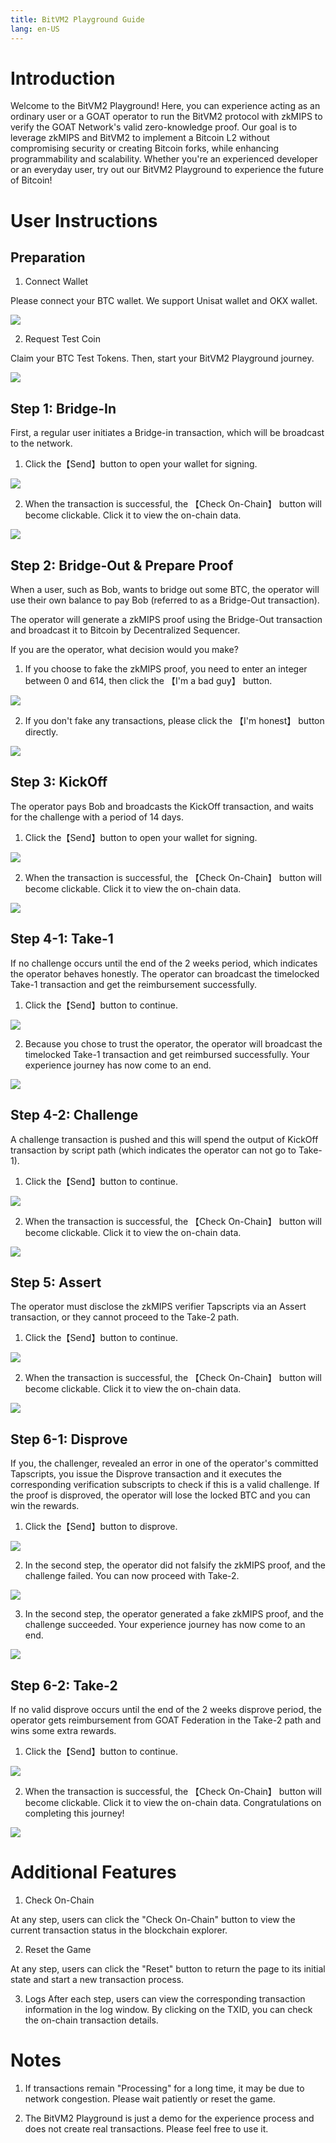 ```yaml
---
title: BitVM2 Playground Guide
lang: en-US
---
```


# Introduction

Welcome to the BitVM2 Playground! Here, you can experience acting as an ordinary user or a GOAT operator to run the BitVM2 protocol with zkMIPS to verify the GOAT Network's valid zero-knowledge proof. Our goal is to leverage zkMIPS and BitVM2 to implement a Bitcoin L2 without compromising security or creating Bitcoin forks, while enhancing programmability and scalability. Whether you're an experienced developer or an everyday user, try out our BitVM2 Playground to experience the future of Bitcoin!

# User Instructions

## Preparation

1. Connect Wallet

Please connect your BTC wallet. We support Unisat wallet and OKX wallet.
 
<img src="/img/bitvm_demo/0-1.png"/>

2. Request Test Coin

Claim your BTC Test Tokens. Then, start your BitVM2 Playground journey.

<img src="/img/bitvm_demo/0-2.png"/>

## Step 1: Bridge-In

First, a regular user initiates a Bridge-in transaction, which will be broadcast to the network.

1. Click the【Send】button to open your wallet for signing.

<img src="/img/bitvm_demo/1-1.png"/>

2. When the transaction is successful, the 【Check On-Chain】 button will become clickable. Click it to view the on-chain data.

<img src="/img/bitvm_demo/1-2.png"/>

## Step 2: Bridge-Out & Prepare Proof

When a user, such as Bob, wants to bridge out some BTC, the operator will use their own balance to pay Bob (referred to as a Bridge-Out transaction).

The operator will generate a zkMIPS proof using the Bridge-Out transaction and broadcast it to Bitcoin by Decentralized Sequencer.

If you are the operator, what decision would you make?

1. If you choose to fake the zkMIPS proof, you need to enter an integer between 0 and 614, then click the 【I'm a bad guy】 button.

<img src="/img/bitvm_demo/2-1.png"/>

2. If you don't fake any transactions, please click the 【I'm honest】 button directly.

<img src="/img/bitvm_demo/2-2.png"/>

## Step 3: KickOff

The operator pays Bob and broadcasts the KickOff transaction, and waits for the challenge with a period of 14 days.

1. Click the【Send】button to open your wallet for signing.

<img src="/img/bitvm_demo/3-1.png"/>

2. When the transaction is successful, the 【Check On-Chain】 button will become clickable. Click it to view the on-chain data.

<img src="/img/bitvm_demo/3-2.png"/>

## Step 4-1: Take-1

If no challenge occurs until the end of the 2 weeks period, which indicates the operator behaves honestly.  The operator can broadcast the timelocked Take-1 transaction and get the reimbursement successfully.

1. Click the【Send】button to continue.

<img src="/img/bitvm_demo/4-1-1.png"/>

2. Because you chose to trust the operator, the operator will broadcast the timelocked Take-1 transaction and get reimbursed successfully. Your experience journey has now come to an end.

<img src="/img/bitvm_demo/4-1-2.png"/>

## Step 4-2: Challenge

A challenge transaction is pushed and this will spend the output of KickOff transaction by script path (which indicates the operator can not go to Take-1).

1. Click the【Send】button to continue.

<img src="/img/bitvm_demo/4-2-1.png"/>

2. When the transaction is successful, the 【Check On-Chain】 button will become clickable. Click it to view the on-chain data.

<img src="/img/bitvm_demo/4-2-2.png"/>

## Step 5: Assert

The operator must disclose the zkMIPS verifier Tapscripts via an Assert transaction, or they cannot proceed to the Take-2 path.

1. Click the【Send】button to continue.

<img src="/img/bitvm_demo/5-1.png"/>

2. When the transaction is successful, the 【Check On-Chain】 button will become clickable. Click it to view the on-chain data.

<img src="/img/bitvm_demo/5-2.png"/>

## Step 6-1: Disprove

If you, the challenger, revealed an error in one of the operator's committed Tapscripts, you issue the Disprove transaction and it executes the corresponding verification subscripts to check if this is a valid challenge. If the proof is disproved, the operator will lose the locked BTC and you can win the rewards.

1. Click the【Send】button to disprove.

<img src="/img/bitvm_demo/6-1-1.png"/>

2. In the second step, the operator did not falsify the zkMIPS proof, and the challenge failed. You can now proceed with Take-2.

<img src="/img/bitvm_demo/6-1-2.png"/>

3. In the second step, the operator generated a fake zkMIPS proof, and the challenge succeeded. Your experience journey has now come to an end.

<img src="/img/bitvm_demo/6-1-3.png"/>

## Step 6-2: Take-2

If no valid disprove occurs until the end of the 2 weeks disprove period, the operator gets reimbursement from GOAT Federation in the Take-2 path and wins some extra rewards.

1. Click the【Send】button to continue.

<img src="/img/bitvm_demo/6-2-1.png"/>

2. When the transaction is successful, the 【Check On-Chain】 button will become clickable. Click it to view the on-chain data. Congratulations on completing this journey!

<img src="/img/bitvm_demo/6-2-2.png"/>

# Additional Features

1. Check On-Chain

At any step, users can click the "Check On-Chain" button to view the current transaction status in the blockchain explorer.

2. Reset the Game

At any step, users can click the "Reset" button to return the page to its initial state and start a new transaction process.

3. Logs
After each step, users can view the corresponding transaction information in the log window. By clicking on the TXID, you can check the on-chain transaction details.

# Notes

1. If transactions remain "Processing" for a long time, it may be due to network congestion. Please wait patiently or reset the game.

2. The BitVM2 Playground is just a demo for the experience process and does not create real transactions. Please feel free to use it.
